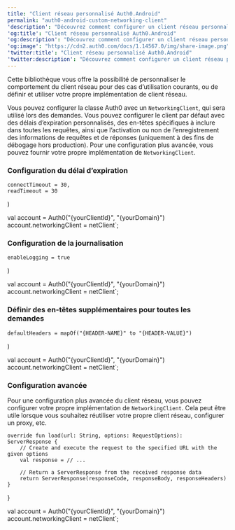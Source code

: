 ```yaml
---
title: "Client réseau personnalisé Auth0.Android"
permalink: "auth0-android-custom-networking-client"
'description': "Découvrez comment configurer un client réseau personnalisé pour adapter les requêtes effectuées par la trousse SDK Android Auth0."
'og:title': "Client réseau personnalisé Auth0.Android"
'og:description': "Découvrez comment configurer un client réseau personnalisé pour adapter les requêtes effectuées par la trousse SDK Android Auth0."
'og:image': "https://cdn2.auth0.com/docs/1.14567.0/img/share-image.png"
'twitter:title': "Client réseau personnalisé Auth0.Android"
'twitter:description': "Découvrez comment configurer un client réseau personnalisé pour adapter les requêtes effectuées par la trousse SDK Android Auth0."
---
```



Cette bibliothèque vous offre la possibilité de personnaliser le comportement du client réseau pour des cas d’utilisation courants, ou de définir et utiliser votre propre implémentation de client réseau.

Vous pouvez configurer la classe Auth0 avec un `NetworkingClient`, qui sera utilisé lors des demandes. Vous pouvez configurer le client par défaut avec des délais d’expiration personnalisés, des en-têtes spécifiques à inclure dans toutes les requêtes, ainsi que l’activation ou non de l’enregistrement des informations de requêtes et de réponses (uniquement à des fins de débogage hors production). Pour une configuration plus avancée, vous pouvez fournir votre propre implémentation de `NetworkingClient`.

### Configuration du délai d’expiration

    connectTimeout = 30,
    readTimeout = 30
)

val account = Auth0("{yourClientId}", "{yourDomain}")
account.networkingClient = netClient`;

<AuthCodeBlock children={codeExample1} language="kotlin" />

### Configuration de la journalisation

    enableLogging = true
)

val account = Auth0("{yourClientId}", "{yourDomain}")
account.networkingClient = netClient`;

<AuthCodeBlock children={codeExample2} language="kotlin" />

### Définir des en-têtes supplémentaires pour toutes les demandes

    defaultHeaders = mapOf("{HEADER-NAME}" to "{HEADER-VALUE}")
)

val account = Auth0("{yourClientId}", "{yourDomain}")
account.networkingClient = netClient`;

<AuthCodeBlock children={codeExample3} language="kotlin" />

### Configuration avancée

Pour une configuration plus avancée du client réseau, vous pouvez configurer votre propre implémentation de `NetworkingClient`. Cela peut être utile lorsque vous souhaitez réutiliser votre propre client réseau, configurer un proxy, etc.

    override fun load(url: String, options: RequestOptions): ServerResponse {
        // Create and execute the request to the specified URL with the given options
        val response = // ...

        // Return a ServerResponse from the received response data
        return ServerResponse(responseCode, responseBody, responseHeaders)        
    }
}

val account = Auth0("{yourClientId}", "{yourDomain}")
account.networkingClient = netClient`;

<AuthCodeBlock children={codeExample4} language="kotlin" />

